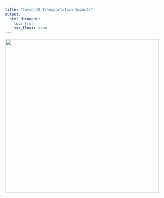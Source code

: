 ```yaml
---
title: "Covid-19 Transportation Impacts"
output: 
  html_document:
    toc: true
    toc_float: true
---
```


<center>

![](images/homepage.jpeg){width=500px}
</center>

<br>

